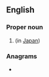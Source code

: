 {{also|mof|MOF}}
==English==

===Proper noun===
{{en-proper noun}}

# {{initialism of|lang=en|[[ministry|Ministry]] of [[finance|Finance]]}} (in [[Japan]])

===Anagrams===
* {{anagrams|en|a=fmo|FOM|OFM}}